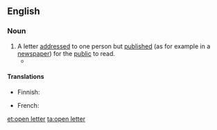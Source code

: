==English==

===Noun===
{{en-noun|sg=[[open]] [[letter]]}}

# A letter [[address]]ed to one person but [[published]] (as for example in a [[newspaper]]) for the [[public]] to read.
#*{{quote-news
|year=2011
|date=December 14
|author=Angelique Chrisafis
|title=Rachida Dati accuses French PM of sexism and elitism
|work=Guardian
|url=http://www.guardian.co.uk/world/2011/dec/14/rachida-dati-french-sexism-elitism
|page=
|passage=For months, Dati warned she would refuse to stand aside. Now she has stunned the political class with an '''open letter''' to Fillon in Le Monde, a scathing character assassination accusing him of the "lone ambition" of a disillusioned political elite, of doing politics in a way that "never favoured women" and stopping ethnic-minority candidates from progressing at elections. She said he was committing "a sad mistake" in trying to run in Paris.}}

====Translations====
{{trans-top|published letter}}
* Finnish: {{t-|fi|avoin kirje}}
{{trans-mid}}
* French: {{t+|fr|lettre ouverte|f}}
{{trans-bottom}}

[[et:open letter]]
[[ta:open letter]]